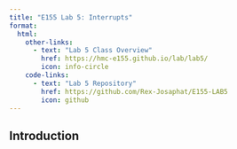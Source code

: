 ```yaml
---
title: "E155 Lab 5: Interrupts"
format:
  html:
    other-links: 
      - text: "Lab 5 Class Overview"
        href: https://hmc-e155.github.io/lab/lab5/
        icon: info-circle   
    code-links:
      - text: "Lab 5 Repository"
        href: https://github.com/Rex-Josaphat/E155-LAB5
        icon: github
---
```

## Introduction
